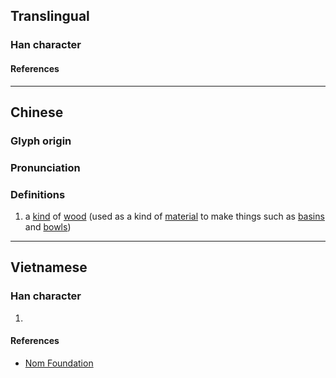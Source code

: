 {{character info}}
==Translingual==

===Han character===
{{Han char|rn=75|rad=木|as=09|sn=13|four=45956|canj=DDMQ|ids=⿰木韋}}

====References====
{{Han ref|kx=0537.190|dkj=15071|dj=0925.040|hdz=21257.050|uh=6932}}

----

==Chinese==
{{zh-forms}}

===Glyph origin===
{{Han etym}}

===Pronunciation===
{{zh-pron
|m=wěi
|c=wai5
|mc=y
|oc=y
|ma=
|cat=n
}}

===Definitions===
{{zh-hanzi}}

# a [[kind]] of [[wood]] (used as a kind of [[material]] to make things such as [[basin]]s and [[bowl]]s)

----

==Vietnamese==

===Han character===
{{vi-readings|rs=木09|reading=vè}}

# {{rfdef|vi|sort=木09}}

====References====
* [http://nomfoundation.org/common/nom_details.php?codepoint=6932 Nom Foundation]